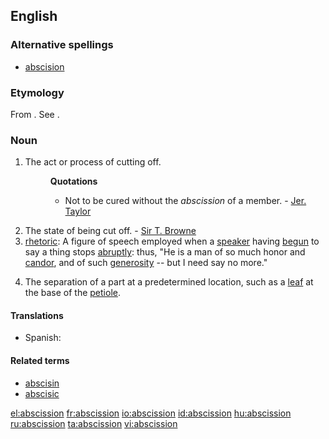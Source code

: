 ==English==

===Alternative spellings===
*[[abscision]]

===Etymology===
From {{etyl|la}} {{term|abscissio}}. See {{term|abscind}}.

===Noun===
{{en-noun}}

# The act or process of cutting off.
#:'''Quotations'''
#:*Not to be cured without the ''abscission'' of a member. - [[w:Jeremy Taylor|Jer. Taylor]]
# The state of being cut off. - [[w:Thomas Browne|Sir T. Browne]]
# [[rhetoric]]: A figure of speech employed when a [[speaker]] having [[begun]] to say a thing stops [[abruptly]]: thus, "He is a man of so much honor and [[candor]], and of such [[generosity]] -- but I need say no more."
# {{botany}} The separation of a part at a predetermined location, such as a [[leaf]] at the base of the [[petiole]].

====Translations====
{{trans-top|act of cutting off}}
*Spanish: {{t-|es|abscisión|f}}
{{trans-mid}}
{{trans-bottom}}

====Related terms====
* [[abscisin]]
* [[abscisic]]

[[el:abscission]]
[[fr:abscission]]
[[io:abscission]]
[[id:abscission]]
[[hu:abscission]]
[[ru:abscission]]
[[ta:abscission]]
[[vi:abscission]]